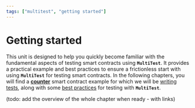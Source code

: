 ```yaml
---
tags: ["multitest", "getting started"]
---
```


# Getting started

This unit is designed to help you quickly become familiar with the fundamental aspects of testing
smart contracts using **`MultiTest`**. It provides a practical example and best practices to ensure
a frictionless start with using **`MultiTest`** for testing smart contracts. In the following
chapters, you will find a [**counter**](getting-started/counter.mdx) smart contract example for
which we will be [writing tests](getting-started/writing-tests.mdx), along with some
[best practices](getting-started/best-practices.mdx) for testing with **`MultiTest`**.

(todo: add the overview of the whole chapter when ready - with links)
